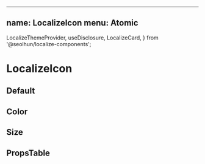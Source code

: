 
---
name: LocalizeIcon
menu: Atomic
---

  LocalizeThemeProvider,
  useDisclosure,
  LocalizeCard,
} from '@seolhun/localize-components';

# LocalizeIcon

## Default

<Playground>
  <LocalizeThemeProvider>
    <LocalizeCard>
      <LocalizeIcon icon='calendar' />
    </LocalizeCard>
  </LocalizeThemeProvider>
</Playground>

## Color

<Playground>
  <LocalizeThemeProvider>
    <LocalizeCard>
      <LocalizeIcon icon='calendar' />
      <LocalizeIcon icon='badge' />
      <LocalizeIcon icon='calendar' color='primary01' />
      <LocalizeIcon icon='badge' color='primary02' />
    </LocalizeCard>
  </LocalizeThemeProvider>
</Playground>

## Size

<Playground>
  <LocalizeThemeProvider>
    <LocalizeCard>
      <LocalizeIcon
        icon='calendar'
        width={'1rem'}
        height={'1rem'}
      />
      <LocalizeIcon
        icon='badge'
      />
      <LocalizeIcon
        icon='info'
        width={'5rem'}
        height={'5rem'}
      />
      <LocalizeIcon
        icon='check'
        width={'7rem'}
        height={'7rem'}
      />
    </LocalizeCard>
  </LocalizeThemeProvider>
</Playground>

## PropsTable

<Props of={LocalizeIcon} />

